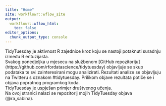 ```yaml
---
title: "Home"
site: workflowr::wflow_site
output:
  workflowr::wflow_html:
    toc: false
editor_options:
  chunk_output_type: console
---
```


:::note
TidyTuesday je aktivnost R zajednice kroz koju se nastoji potaknuti suradnju između R entuzijasta. <br> Svakog ponedjeljka u mjesecu na službenom  [GitHub repozitoriju] (https://github.com/rfordatascience/tidytuesday) objavljuje se skup podataka te svi zainteresirani mogu analizirati. Rezultati analize se objavljuju na Twitteru s oznakom #tidytuesday. Prilikom objave rezultata potiče se i objava popratnog programkog koda. <br>
TidyTuesday je uspješan primjer društvenog učenja.  <br>
Na ovoj stranici nalazi se repozitorij mojih TidyTuesday objava (@ra_sabina). 
:::
